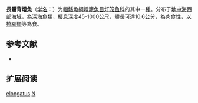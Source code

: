 {{Speciesbox
| name = 長體背燈魚
| status = NE
| status_system = IUCN3.1
| image = 
| genus = Notoscopelus
| species = elongatus
| authority = [[Costa|Costa]], 1844
| synonyms = *''Lampanyctus elongatus''<br /><small>Costa, 1844</small>
*''Myctophum elongatum''<br /><small>Costa, 1844</small>
*''Myctophum elongatus''<br /><small>Costa, 1844</small>
*''Scopelus elongatus''<br /><small>Costa, 1844</small>
}}

'''長體背燈魚'''（[[学名|学名]]：{{lang|la|''Notoscopelus elongatus''}}）为[[輻鰭魚綱|輻鰭魚綱]][[燈籠魚目|燈籠魚目]][[灯笼鱼科|灯笼鱼科]]的其中一[[種|種]]。分布于[[地中海|地中海]]西部海域，為深海魚類，棲息深度45-1000公尺，體長可達10.6公分，為肉食性，以[[橈腳類|橈腳類]]等為食。

== 参考文献 ==
{{refbegin}}
*{{FishBase_species|genus=Notoscopelus|species=elongatus|year=2012|month=2}}
{{refend}}

== 扩展阅读 ==
{{refbegin}}
{{wikispecies-inline|Notoscopelus elongatus|長體背燈魚}}
{{refend}}
{{Taxonbar|from=Q1957286}}

[[Category:背燈魚屬|elongatus]]
[[Category:1844年描述的魚類|N]]


{{灯笼鱼目小作品}}